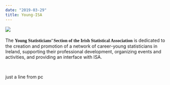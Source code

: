 ```yaml
---
date: "2019-03-29"
title: Young-ISA
---
```


<div>
<img src="isa_logo.png" style="float: left;"/>
<span style="vertical-align: center;"><br><br>The <span style="font-weight:bold;font-family:Merriweather"> Young Statisticians' Section  of the Irish Statistical Association</span> is dedicated to the creation and promotion of a network of career-young statisticians in Ireland, supporting their professional development, organizing events and activities, and providing an interface with ISA.</span>
</div>
<br>

just a line from pc
